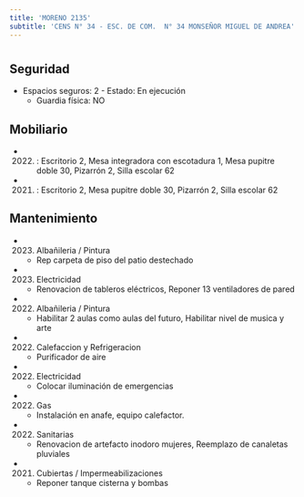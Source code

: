 ```yaml
---
title: 'MORENO 2135'
subtitle: 'CENS N° 34 - ESC. DE COM.  N° 34 MONSEÑOR MIGUEL DE ANDREA'
---
```


#


## Seguridad

*  Espacios seguros: 2 - Estado: En ejecución 
    + Guardia física: NO





## Mobiliario

*  (2022) : Escritorio 2, Mesa integradora con escotadura 1, Mesa pupitre doble 30, Pizarrón 2, Silla escolar 62 

*  (2021) : Escritorio 2, Mesa pupitre doble 30, Pizarrón 2, Silla escolar 62 





## Mantenimiento

*  (2023) Albañileria / Pintura 
    + Rep carpeta de piso del patio destechado

*  (2023) Electricidad 
    + Renovacion de tableros eléctricos, Reponer 13 ventiladores de pared

*  (2022) Albañileria / Pintura 
    + Habilitar 2 aulas como aulas del futuro, Habilitar nivel de musica y arte

*  (2022) Calefaccion y Refrigeracion 
    + Purificador de aire

*  (2022) Electricidad 
    + Colocar iluminación de emergencias

*  (2022) Gas 
    + Instalación en anafe, equipo calefactor.

*  (2022) Sanitarias 
    + Renovacion de artefacto inodoro mujeres, Reemplazo de canaletas pluviales

*  (2021) Cubiertas / Impermeabilizaciones 
    + Reponer tanque cisterna y bombas



